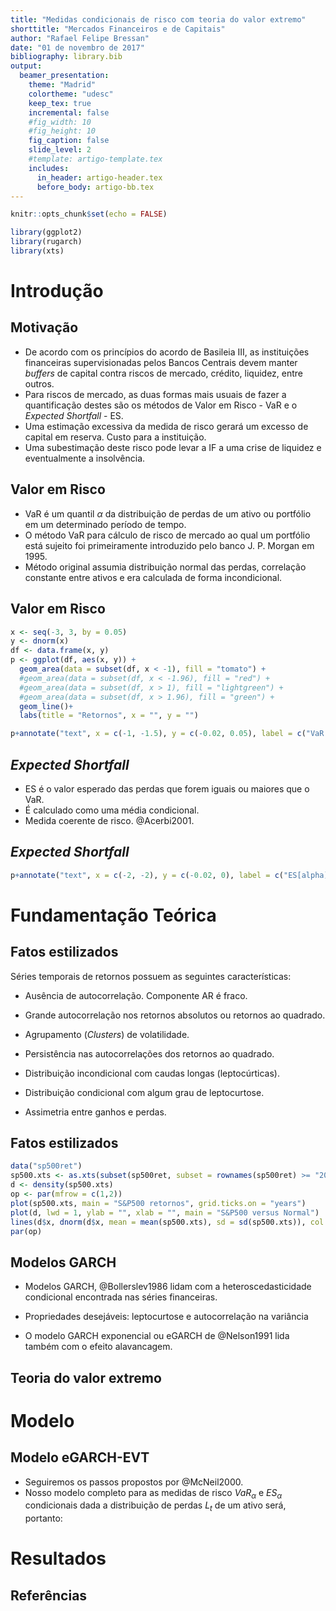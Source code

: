 ```yaml
---
title: "Medidas condicionais de risco com teoria do valor extremo"
shorttitle: "Mercados Financeiros e de Capitais"
author: "Rafael Felipe Bressan"
date: "01 de novembro de 2017"
bibliography: library.bib
output: 
  beamer_presentation:
    theme: "Madrid"
    colortheme: "udesc"
    keep_tex: true
    incremental: false
    #fig_width: 10
    #fig_height: 10
    fig_caption: false
    slide_level: 2
    #template: artigo-template.tex
    includes: 
      in_header: artigo-header.tex
      before_body: artigo-bb.tex
---
```


```r
knitr::opts_chunk$set(echo = FALSE)
```


```r
library(ggplot2)
library(rugarch)
library(xts)
```
# Introdução

## Motivação 

- De acordo com os princípios do acordo de Basileia III, as instituições financeiras supervisionadas pelos Bancos Centrais devem manter *buffers* de capital contra riscos de mercado, crédito, liquidez, entre outros.
- Para riscos de mercado, as duas formas mais usuais de fazer a quantificação destes são os métodos de Valor em Risco - VaR e o *Expected Shortfall* - ES.
- Uma estimação excessiva da medida de risco gerará um excesso de capital em reserva. Custo para a instituição.
- Uma subestimação deste risco pode levar a IF a uma crise de liquidez e eventualmente a insolvência.

## Valor em Risco

- VaR é um quantil $\alpha$ da distribuição de perdas de um ativo ou portfólio em um determinado período de tempo.
- O método VaR para cálculo de risco de mercado ao qual um portfólio está sujeito foi primeiramente introduzido pelo banco J. P. Morgan em 1995.
- Método original assumia distribuição normal das perdas, correlação constante entre ativos e era calculada de forma incondicional.

## Valor em Risco

```r
x <- seq(-3, 3, by = 0.05)
y <- dnorm(x)
df <- data.frame(x, y)
p <- ggplot(df, aes(x, y)) + 
  geom_area(data = subset(df, x < -1), fill = "tomato") +
  #geom_area(data = subset(df, x < -1.96), fill = "red") +
  #geom_area(data = subset(df, x > 1), fill = "lightgreen") +
  #geom_area(data = subset(df, x > 1.96), fill = "green") +
  geom_line()+
  labs(title = "Retornos", x = "", y = "")

p+annotate("text", x = c(-1, -1.5), y = c(-0.02, 0.05), label = c("VaR[alpha]", "~1-alpha"), parse = TRUE, size = 6)
```

## *Expected Shortfall*

- ES é o valor esperado das perdas que forem iguais ou maiores que o VaR.
- É calculado como uma média condicional.
- Medida coerente de risco.  @Acerbi2001.

\begin{align*}
VaR_\alpha^t=&\inf\{F_{L_{t+1}} | \mathcal{G}_t(\mathcal{L}) \geq \alpha\}, \\
ES_\alpha^t=&E[L_{t+1} | L_{t+1} > VaR_\alpha^t]
\end{align*}

## *Expected Shortfall*

```r
p+annotate("text", x = c(-2, -2), y = c(-0.02, 0), label = c("ES[alpha]", "."), parse = TRUE, size = 6)
```

# Fundamentação Teórica

## Fatos estilizados

Séries temporais de retornos possuem as seguintes características:

- Ausência de autocorrelação. Componente AR é fraco.

- Grande autocorrelação nos retornos absolutos ou retornos ao quadrado.

- Agrupamento (*Clusters*) de volatilidade.

- Persistência nas autocorrelações dos retornos ao quadrado.

- Distribuição incondicional com caudas longas (leptocúrticas).

- Distribuição condicional com algum grau de leptocurtose.

- Assimetria entre ganhos e perdas.

## Fatos estilizados

```r
data("sp500ret")
sp500.xts <- as.xts(subset(sp500ret, subset = rownames(sp500ret) >= "2002-01-29"))
d <- density(sp500.xts)
op <- par(mfrow = c(1,2))
plot(sp500.xts, main = "S&P500 retornos", grid.ticks.on = "years")
plot(d, lwd = 1, ylab = "", xlab = "", main = "S&P500 versus Normal")
lines(d$x, dnorm(d$x, mean = mean(sp500.xts), sd = sd(sp500.xts)), col = "blue", lwd = 1)
par(op)
```

## Modelos GARCH

- Modelos GARCH, @Bollerslev1986 lidam com a heteroscedasticidade condicional encontrada nas séries financeiras.

- Propriedades desejáveis: leptocurtose e autocorrelação na variância

- O modelo GARCH exponencial ou eGARCH de @Nelson1991 lida também com o efeito alavancagem.

\begin{align*}
	L_t=&\mu+ \sum_{i=1}^r\phi_i L_{t-i}+ \sum\limits_{j=1}^{s}\theta_j\epsilon_{t-j} +\epsilon_t \\
	\ln(\sigma_t^2)=&\omega+ \sum\limits_{i=1}^{p}(\alpha_i Z_{t-i}+ \gamma_i(|Z_{t-i}|-E|Z_{t-i}|))+ \sum\limits_{j=1}^{q}\beta_j \ln(\sigma_{t-j}^2) \\
	\epsilon_t=&\sigma_t Z_t
\end{align*}


## Teoria do valor extremo

# Modelo

## Modelo eGARCH-EVT

- Seguiremos os passos propostos por @McNeil2000.
- Nosso modelo completo para as medidas de risco $VaR_\alpha$ e $ES_\alpha$ condicionais dada a distribuição de perdas $L_t$ de um ativo será, portanto:

\begin{align}
L_t=&\mu_t+\epsilon_t \\
\mu_t=&\mu+ \phi_1 L_{t-1}+ \theta_1\epsilon_{t-1}+ \theta_2\epsilon_{t-2} \label{eq:mut} \\
\epsilon_t=&\sigma_t Z_t\\
\ln(\sigma_t^2)=&\omega+ \alpha_1 Z_{t-1}+ \gamma_1(|Z_{t-1}|-E|Z_{t-1}|)+ \beta_1 \ln(\sigma_{t-1}^2) \label{eq:sigma2} \\
Z_t\sim &\mathcal{D}(0,1) \text{ e } \mathcal{D} \in MDA(H_\xi)
\end{align}

# Resultados

## Referências


